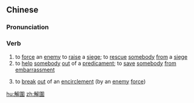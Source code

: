 {{also|解围}}
==Chinese==
{{zh-forms|s=解围}}

===Pronunciation===
{{zh-pron
|m=jiěwéi
|c=gaai2 wai4
|h=pfs=n:kié-vì/s:kiái-vì
|mn=kái-ûi
|cat=v
}}

===Verb===
{{zh-verb}}

# to [[force]] an [[enemy]] to [[raise]] a [[siege]]; to [[rescue]] [[somebody]] [[from]] a [[siege]]
# to [[help]] [[somebody]] [[out]] of a [[predicament]]; to [[save]] [[somebody]] [[from]] [[embarrassment]]
# {{lb|zh|literary}} to [[break]] [[out]] of an [[encirclement]] (by an [[enemy]] [[force]])

[[hu:解圍]]
[[zh:解圍]]